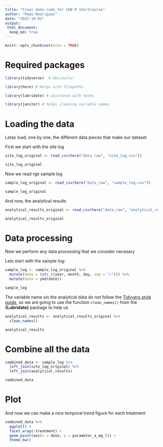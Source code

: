 ```yaml
---
title: "Final demo code for CEW R shortcourse"
author: "Pepe Rodriguez"
date: "2022-10-02"
output: 
 html_document:
  keep_md: true
---
```


```r
knitr::opts_chunk$set(echo = TRUE)
```

# Required packages

```r

library(tidyverse)  # Obviously!

library(here) # Helps with filepaths

library(lubridate) # asistance with dates

library(janitor) # helps cleaning variable names

```

# Loading the data

Letas load, one by one, the different data pieces that make our dataset

First we start with the site log

```r

site_log_original <- read_csv(here("data_raw", "site_log.csv"))

site_log_original

```

Now we read rge sample log

```r

sample_log_original <- read_csv(here("data_raw", "sample_log.csv"))

sample_log_original

```

And now, the analytical results

```r

analytical_results_original <- read_csv(here("data_raw", "analytical_results.csv"))

analytical_results_original

```

# Data processing

Now we perform any data processing that we consider necesary

Lets start with the sample log:

```r

sample_log <- sample_log_original %>% 
  mutate(date = (str_c(year, month, day, sep = "/"))) %>% 
  mutate(date = ymd(date))

sample_log

```

The variable name sin the analytical data do not follow the [Tidyvers style guide](https://style.tidyverse.org/index.html), so we are going to use the function `clean_names()` from the **{Lubridate}** package to help us

```r

analytical_results <- analytical_results_original %>% 
  clean_names()

analytical_results

```


# Combine all the data

```r

combined_data <- sample_log %>% 
  left_join(site_log_original) %>% 
  left_join(analytical_results)

combined_data

```


# Plot

And now we can make a nice temporal trend figure for each treatment


```r


combined_data %>% 
  ggplot() +
  facet_wrap(~treatment) +
  geom_point(aes(x = date, y = parameter_a_mg_l)) +
  theme_bw()
  
  

```












